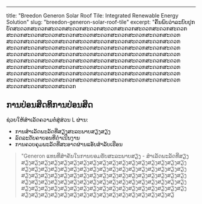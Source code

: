 ---
title: "Breedon Generon Solar Roof Tile: Integrated Renewable Energy Solution"
slug: "breedon-generon-solar-roof-tile"
excerpt: "ຄົ້ນພົບວ່າລະບົບປູກບັດສະດວກສະດວກສະດວກສະດວກສະດວກສະດວກສະດວກສະດວກສະດວກສະດວກສະດວກສະດວກສະດວກສະດວກສະດວກສະດວກສະດວກສະດວກສະດວກສະດວກສະດວກສະດວກສະດວກສະດວກສະດວກສະດວກສະດວກສະດວກສະດວກສະດວກສະດວກສະດວກສະດວກສະດວກສະດວກສະດວກສະດວກສະດວກສະດວກສະດວກສະດວກສະດວກສະດວກສະດວກສະດວກສະດວກສະດວກສະດວກສະດວກສະດວກສະດວກສະດວກສະດວກສະດວກສະດວກສະດວກສະດວກສະດວກສະດວກສະດວກສະດວກສະດວກສະດວກສະດວກສະດວກສະດວກສະດວກສະດວກສະດວກສະດວກສະດວກສະດວກສະດວກສະດວກສະດວກສະດວກສະດວກສະດວກສະດວກສະດວກສະດວກສະດວກສະດວກສະດວກສະດວກສະດວກສະດວກສະດວກສະດວກສະດວກສະດວກສະດວກສະດວກສະດວກ

## ການປ່ອນສິດທິການປ່ອນສິດ

ຊ່ວຍໃຫ້ສໍາເລັດຄວາມຕໍ່ສູ່ສ່ວນ L ຜ່ານ:
- ການສໍາເລັດພະລັດທີ່ສຽງສະລະພາບສຽງສຽງ
- ລົດລະດັບຄາບອນທີ່ດຳເນີນງານ
- ການຄວບຄຸມພະລັດທີ່ສະອາດຜ່ານແອັບສໍາລັບເຮືອນ

> "Generon ແທນທີ່ສຳຄັນໃນການຍອມຮັບສະລະພາບສຽງ - ສໍາເລັດພະລັດທີ່ສຽງສຽງສຽງສຽງສຽງສຽງສຽງສຽງສຽງສຽງສຽງສຽງສຽງສຽງສຽງສຽງສຽງສຽງສຽງສຽງສຽງສຽງສຽງສຽງສຽງສຽງສຽງສຽງສຽງສຽງສຽງສຽງສຽງສຽງສຽງສຽງສຽງສຽງສຽງສຽງສຽງສຽງສຽງສຽງສຽງສຽງສຽງສຽງສຽງສຽງສຽງສຽງສຽງສຽງສຽງສຽງສຽງສຽງສຽງສຽງສຽງສຽງສຽງສຽງສຽງສຽງສຽງສຽງສຽງສຽງສຽງສຽງສຽງສຽງສຽງສຽງສຽງສຽງສຽງສຽງສຽງສຽງສຽງສຽງສຽງສຽງສຽງສຽງສຽງສຽງສຽງສຽງສຽງສຽງສຽງສຽງສຽງສຽງສຽງສຽງສຽງສຽ